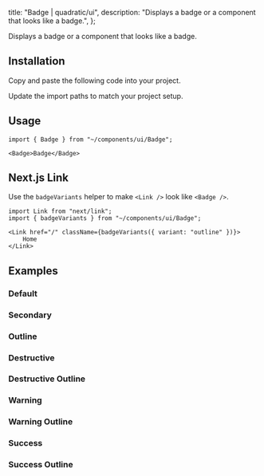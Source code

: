 
  title: "Badge | quadratic/ui",
  description: "Displays a badge or a component that looks like a badge.",
};

<Title>Badge</Title>
<Description>Displays a badge or a component that looks like a badge.</Description>
<ComponentPreview id="badge" />

## Installation
<Steps>

<StepTitle>Copy and paste the following code into your project.</StepTitle>
<StepContent>
<FileSource id="badge" />
</StepContent>

<StepTitle>Update the import paths to match your project setup.</StepTitle>

</Steps>

## Usage
```tsx
import { Badge } from "~/components/ui/Badge";
```
```tsx
<Badge>Badge</Badge>
```

## Next.js Link
Use the `badgeVariants` helper to make `<Link />` look like `<Badge />`.
```tsx
import Link from "next/link";
import { badgeVariants } from "~/components/ui/Badge";
```
```tsx
<Link href="/" className={badgeVariants({ variant: "outline" })}>
    Home
</Link>
```

## Examples

### Default
<ComponentPreview id="badge" />

### Secondary
<ComponentPreview id="badgeSecondary" />

### Outline
<ComponentPreview id="badgeOutline" />

### Destructive
<ComponentPreview id="badgeDestructive" />

### Destructive Outline
<ComponentPreview id="badgeDestructiveOutline" />

### Warning
<ComponentPreview id="badgeWarning" />

### Warning Outline
<ComponentPreview id="badgeWarningOutline" />

### Success
<ComponentPreview id="badgeSuccess" />

### Success Outline
<ComponentPreview id="badgeSuccessOutline" />

<Footer previousLabel="Avatar" previousHref="/docs/components/primitives/avatar" nextLabel="Breadcrumb" nextHref="/docs/components/primitives/breadcrumb" />
